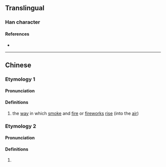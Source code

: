 {{character info}}
==Translingual==

===Han character===
{{Han char|rn=86|rad=火|as=08|sn=12|four=93811|canj=FJNU|ids=⿰火宛}}

====References====
* {{Han ref|kx=0674.050|dkj=19118|dj=1086.010|hdz=32211.060|uh=7125|ud=28965|bh=DA5F|bd=55903}}

----

==Chinese==
{{zh-forms}}

===Etymology 1===
====Pronunciation====
{{zh-pron
|m=wò
|c=waat3
|mc=y
|oc=y
|ma=
|cat=n
}}

====Definitions====
{{zh-hanzi}}

# the [[way]] in which [[smoke]] and [[fire]] or [[fireworks]] [[rise]] (into the [[air]])

===Etymology 2===
====Pronunciation====
{{zh-pron
|m=ài
|c=
|ma=
|cat=n
}}

====Definitions====
{{zh-hanzi}}

# {{zh-only|燤焥|[[smoke]]; [[mist]]; [[vapour]]}}
